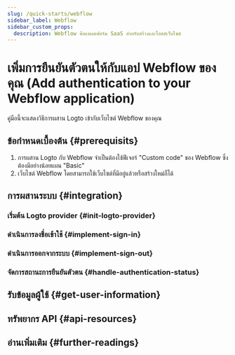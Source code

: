 ```yaml
---
slug: /quick-starts/webflow
sidebar_label: Webflow
sidebar_custom_props:
  description: Webflow คือแพลตฟอร์ม SaaS สำหรับสร้างและโฮสต์เว็บไซต์
---
```




# เพิ่มการยืนยันตัวตนให้กับแอป Webflow ของคุณ (Add authentication to your Webflow application)

คู่มือนี้จะแสดงวิธีการผสาน Logto เข้ากับเว็บไซต์ Webflow ของคุณ

<GuideTip />

## ข้อกำหนดเบื้องต้น \{#prerequisits}

1. การผสาน Logto กับ Webflow จำเป็นต้องใช้ฟีเจอร์ "Custom code" ของ Webflow ซึ่งต้องมีอย่างน้อยแผน "Basic"
2. เว็บไซต์ Webflow โดยสามารถใช้เว็บไซต์ที่มีอยู่แล้วหรือสร้างใหม่ก็ได้

## การผสานระบบ \{#integration}

### เริ่มต้น Logto provider \{#init-logto-provider}

<InitClient />

### ดำเนินการลงชื่อเข้าใช้ \{#implement-sign-in}

<ImplementSignIn />

### ดำเนินการออกจากระบบ \{#implement-sign-out}

<ImplementSignOut />

### จัดการสถานะการยืนยันตัวตน \{#handle-authentication-status}

<HandleAuthenticationStatus />

<Checkpoint />

## รับข้อมูลผู้ใช้ \{#get-user-information}

<GetUserInformation />

## ทรัพยากร API \{#api-resources}

<ApiResources />

## อ่านเพิ่มเติม \{#further-readings}

<FurtherReadings />
